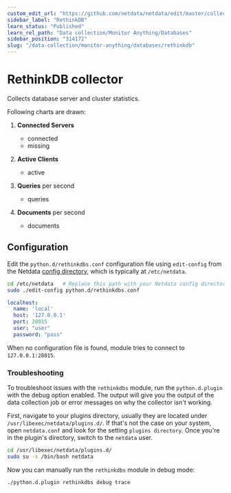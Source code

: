 ```yaml
---
custom_edit_url: "https://github.com/netdata/netdata/edit/master/collectors/python.d.plugin/rethinkdbs/README.md"
sidebar_label: "RethinkDB"
learn_status: "Published"
learn_rel_path: "Data collection/Monitor Anything/Databases"
sidebar_position: "314172"
slug: "/data-collection/monitor-anything/databases/rethinkdb"
---
```



# RethinkDB collector

Collects database server and cluster statistics.

Following charts are drawn:

1. **Connected Servers**

    - connected
    - missing

2. **Active Clients**

    - active

3. **Queries** per second

    - queries

4. **Documents** per second

    - documents

## Configuration

Edit the `python.d/rethinkdbs.conf` configuration file using `edit-config` from the
Netdata [config directory](/docs/getting-started/manage-and-configure/configuration), which is typically
at `/etc/netdata`.

```bash
cd /etc/netdata   # Replace this path with your Netdata config directory, if different
sudo ./edit-config python.d/rethinkdbs.conf
```

```yaml
localhost:
  name: 'local'
  host: '127.0.0.1'
  port: 28015
  user: "user"
  password: "pass"
```

When no configuration file is found, module tries to connect to `127.0.0.1:28015`.




### Troubleshooting

To troubleshoot issues with the `rethinkdbs` module, run the `python.d.plugin` with the debug option enabled. The 
output will give you the output of the data collection job or error messages on why the collector isn't working.

First, navigate to your plugins directory, usually they are located under `/usr/libexec/netdata/plugins.d/`. If that's 
not the case on your system, open `netdata.conf` and look for the setting `plugins directory`. Once you're in the 
plugin's directory, switch to the `netdata` user.

```bash
cd /usr/libexec/netdata/plugins.d/
sudo su -s /bin/bash netdata
```

Now you can manually run the `rethinkdbs` module in debug mode:

```bash
./python.d.plugin rethinkdbs debug trace
```

